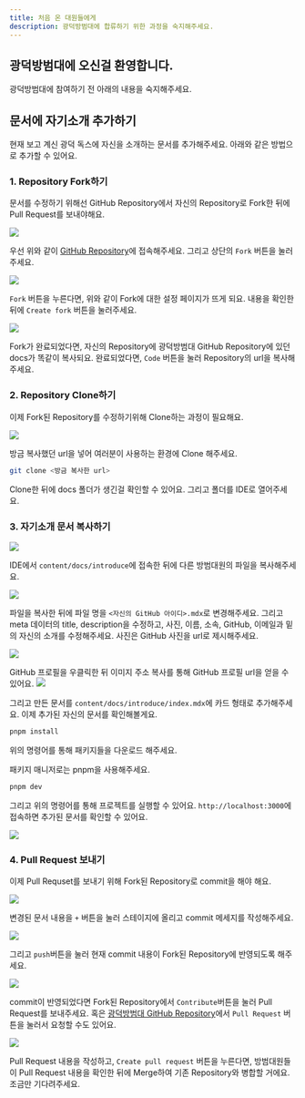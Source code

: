 ```yaml
---
title: 처음 온 대원들에게
description: 광덕방범대에 합류하기 위한 과정을 숙지해주세요.
---
```


## 광덕방범대에 오신걸 환영합니다.

광덕방범대에 참여하기 전 아래의 내용을 숙지해주세요.

## 문서에 자기소개 추가하기

현재 보고 계신 광덕 독스에 자신을 소개하는 문서를 추가해주세요. 아래와 같은 방법으로 추가할 수 있어요.

### 1. Repository Fork하기

문서를 수정하기 위해선 GitHub Repository에서 자신의 Repository로 Fork한 뒤에 Pull Request를 보내야해요.

![](/docs/newbie/1.png)

우선 위와 같이 [GitHub Repository](https://github.com/Gwangdeok/docs)에 접속해주세요. 그리고 상단의 `Fork` 버튼을 눌러주세요.

![](/docs/newbie/2.png)

`Fork` 버튼을 누른다면, 위와 같이 Fork에 대한 설정 페이지가 뜨게 되요. 내용을 확인한 뒤에 `Create fork` 버튼을 눌러주세요.

![](/docs/newbie/3.png)

Fork가 완료되었다면, 자신의 Repository에 광덕방범대 GitHub Repository에 있던 docs가 똑같이 복사되요. 완료되었다면, `Code` 버튼을 눌러 Repository의 url을 복사해주세요.

### 2. Repository Clone하기

이제 Fork된 Repository를 수정하기위해 Clone하는 과정이 필요해요.

![](/docs/newbie/4.png)

방금 복사했던 url을 넣어 여러분이 사용하는 환경에 Clone 해주세요.

```bash
git clone <방금 복사한 url>
```

Clone한 뒤에 docs 폴더가 생긴걸 확인할 수 있어요. 그리고 폴더를 IDE로 열어주세요.

### 3. 자기소개 문서 복사하기

![](/docs/newbie/5.png)

IDE에서 `content/docs/introduce`에 접속한 뒤에 다른 방범대원의 파일을 복사해주세요.

![](/docs/newbie/6.png)

파일을 복사한 뒤에 파일 명을 `<자신의 GitHub 아이디>.mdx`로 변경해주세요. 그리고 meta 데이터의 title, description을 수정하고, 사진, 이름, 소속, GitHub, 이메일과 밑의 자신의 소개를 수정해주세요. 사진은 GitHub 사진을 url로 제시해주세요.

![](/docs/newbie/7.png)

GitHub 프로필을 우클릭한 뒤 이미지 주소 복사를 통해 GitHub 프로필 url을 얻을 수 있어요.
![](/docs/newbie/8.png)

그리고 만든 문서를 `content/docs/introduce/index.mdx`에 카드 형태로 추가해주세요. 이제 추가된 자신의 문서를 확인해볼게요.

```bash
pnpm install
```

위의 명령어를 통해 패키지들을 다운로드 해주세요.

<Callout>패키지 매니저로는 pnpm을 사용해주세요.</Callout>

```bash
pnpm dev
```

그리고 위의 명령어를 통해 프로젝트를 실행할 수 있어요. `http://localhost:3000`에 접속하면 추가된 문서를 확인할 수 있어요.

![](/docs/newbie/9.png)

### 4. Pull Request 보내기

이제 Pull Requset를 보내기 위해 Fork된 Repository로 commit을 해야 해요.

![](/docs/newbie/10.png)

변경된 문서 내용을 `+` 버튼을 눌러 스테이지에 올리고 commit 메세지를 작성해주세요.

![](/docs/newbie/11.png)

그리고 `push`버튼을 눌러 현재 commit 내용이 Fork된 Repository에 반영되도록 해주세요.

![](/docs/newbie/12.png)

commit이 반영되었다면 Fork된 Repository에서 `Contribute`버튼을 눌러 Pull Request를 보내주세요. 혹은 [광덕방범대 GitHub Repository](https://github.com/Gwangdeok/docs)에서 `Pull Request` 버튼을 눌러서 요청할 수도 있어요.

![](/docs/newbie/13.png)

Pull Request 내용을 작성하고, `Create pull request` 버튼을 누른다면, 방범대원들이 Pull Request 내용을 확인한 뒤에 Merge하여 기존 Repository와 병합할 거에요. 조금만 기다려주세요.
